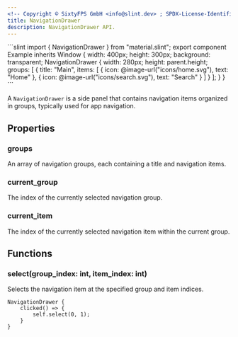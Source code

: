 ```yaml
---
<!-- Copyright © SixtyFPS GmbH <info@slint.dev> ; SPDX-License-Identifier: MIT -->
title: NavigationDrawer
description: NavigationDrawer API.
---
```



<CodeSnippetMD imagePath="" imageWidth="0" imageHeight="0" imageAlt="">
```slint
import { NavigationDrawer } from "material.slint";
export component Example inherits Window {
    width: 400px;
    height: 300px;
    background: transparent;
    NavigationDrawer {
        width: 280px;
        height: parent.height;
        groups: [
            {
                title: "Main",
                items: [
                    { icon: @image-url("icons/home.svg"), text: "Home" },
                    { icon: @image-url("icons/search.svg"), text: "Search" }
                ]
            }
        ];
    }
}
```
</CodeSnippetMD>

A `NavigationDrawer` is a side panel that contains navigation items organized in groups, typically used for app navigation.

## Properties

### groups
<SlintProperty propName="groups" typeName="[NavigationGroup]">
An array of navigation groups, each containing a title and navigation items.
</SlintProperty>

### current_group
<SlintProperty propName="current_group" typeName="int" propertyVisibility="in-out">
The index of the currently selected navigation group.
</SlintProperty>

### current_item
<SlintProperty propName="current_item" typeName="int" propertyVisibility="in-out">
The index of the currently selected navigation item within the current group.
</SlintProperty>

## Functions

### select(group_index: int, item_index: int)
Selects the navigation item at the specified group and item indices.

```slint {2-4}
NavigationDrawer {
    clicked() => {
        self.select(0, 1);
    }
}
``` 